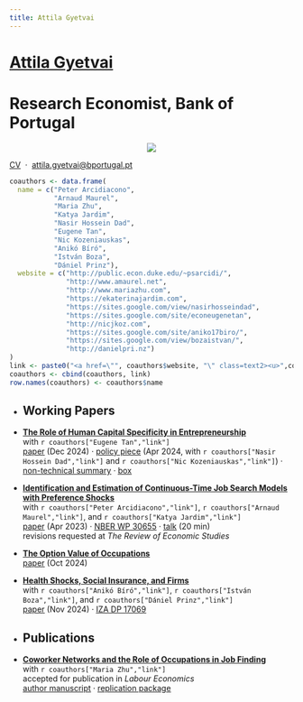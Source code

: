 ```yaml
---
title: Attila Gyetvai
---
```

<h1 class=name><a class=text1 href="pronounce">Attila Gyetvai</a></h1>
<h1 class=affil>Research Economist, Bank of Portugal</h1>

<center><a href="pronounce"><img class="photo" src="photo.jpg"/></a></center>

<p class=intro> 
  <a class=text1 href="CV_AttilaGyetvai.pdf">CV</a> &nbsp;&#183;&nbsp;
  <a class=text1 href="mailto:attila.gyetvai@bportugal.pt">attila.gyetvai@bportugal.pt</a>
</p>

```r
coauthors <- data.frame(
  name = c("Peter Arcidiacono", 
           "Arnaud Maurel", 
           "Maria Zhu", 
           "Katya Jardim",
           "Nasir Hossein Dad",
           "Eugene Tan",
           "Nic Kozeniauskas",
           "Anikó Bíró",
           "István Boza",
           "Dániel Prinz"),
  website = c("http://public.econ.duke.edu/~psarcidi/", 
              "http://www.amaurel.net", 
              "http://www.mariazhu.com", 
              "https://ekaterinajardim.com",
              "https://sites.google.com/view/nasirhosseindad",
              "https://sites.google.com/site/econeugenetan",
              "http://nicjkoz.com",
              "https://sites.google.com/site/aniko17biro/",
              "https://sites.google.com/view/bozaistvan/",
              "http://danielpri.nz")
)
link <- paste0("<a href=\"", coauthors$website, "\" class=text2><u>",coauthors$name,"</u></a>")
coauthors <- cbind(coauthors, link)
row.names(coauthors) <- coauthors$name
```


<ul>
  <li><h2>Working Papers</h2></li>
  
  <li> 
    <p> 
      <a class=text1 href="research/GT_HCEntrepRisk.pdf"><b>The Role of Human Capital Specificity in Entrepreneurship</b></a> </br>
      with `r coauthors["Eugene Tan","link"]`</br>
      <a class=text2 href="research/GT_HCEntrepRisk.pdf"><u>paper</u></a> (Dec 2024) &#183; <a class=text2 href="research/GHKT_BdP.pdf"><u>policy piece</u></a> (Apr 2024, with `r coauthors["Nasir Hossein Dad","link"]` and `r coauthors["Nic Kozeniauskas","link"]`) &#183; <a class=text2 href="research/GHKT_BdP_NTS.pdf"><u>non-technical summary</u></a> &#183; <a class=text2 href="research/GHKT_BdP_EIP.pdf"><u>box</u></a>
    </p>
  </li>
  
  <li> 
    <p> 
      <a class=text1 href="research/AGMJ_ContTimeSearch.pdf"><b>Identification and Estimation of Continuous-Time Job Search Models with Preference Shocks</b></a> </br>
      with `r coauthors["Peter Arcidiacono","link"]`, `r coauthors["Arnaud Maurel","link"]`, and `r coauthors["Katya Jardim","link"]` </br>
      <a class=text2 href="research/AGMJ_ContTimeSearch.pdf"><u>paper</u></a> (Apr 2023) &#183; 
      <a class=text2 href="https://www.nber.org/papers/w30655"><u>NBER WP 30655</u></a> &#183; 
      <a class=text2 href="https://www.youtube.com/watch?v=KIt7SwoIVzg"><u>talk</u></a> (20 min) </br>
      revisions requested at <i>The Review of Economic Studies</i>
    </p>
  </li>
  
  <li> 
    <p> 
      <a class=text1 href="research/AttilaGyetvai_JMP.pdf"><b>The Option Value of Occupations</b></a> </br>
      <a class=text2 href="research/AttilaGyetvai_JMP.pdf"><u>paper</u></a> (Oct 2024)
    </p>
  </li>
  
  <li> 
    <p>
      <a class=text1 href="research/BBGP_HealthShocks.pdf"><b>Health Shocks, Social Insurance, and Firms</b></a> </br>
      with `r coauthors["Anikó Bíró","link"]`, `r coauthors["István Boza","link"]`, and `r coauthors["Dániel Prinz","link"]` </br>
      <a class=text2 href="research/BBGP_HealthShocks.pdf"><u>paper</u></a> (Nov 2024) &#183; 
      <a class=text2 href="http://ftp.iza.org/dp17069.pdf"><u>IZA DP 17069</u></a>
    </p>
  </li>
</ul>


<ul>
  <li><h2>Publications</h2></li>
  
  <li> 
    <p>
      <a class=text1 href="https://doi.org/10.1016/j.labeco.2025.102699"><b>Coworker Networks and the Role of Occupations in Job Finding</b></a> </br>
      with `r coauthors["Maria Zhu","link"]` </br>
      accepted for publication in <i>Labour Economics</i> </br>
      <a class=text2 href="research/GZ_CoworkerNetworks.pdf"><u>author manuscript</u></a> &#183; 
      <a class=text2 href="research/GZ_CoworkerNetworks_code.zip"><u>replication package</u></a> </br>
    </p>
  </li>
  
</ul>
